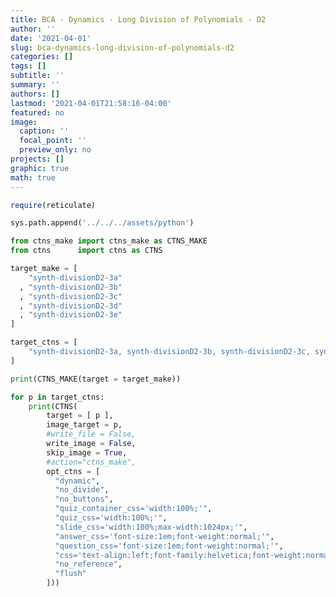 ```yaml
---
title: BCA - Dynamics - Long Division of Polynomials - D2
author: ''
date: '2021-04-01'
slug: bca-dynamics-long-division-of-polynomials-d2
categories: []
tags: []
subtitle: ''
summary: ''
authors: []
lastmod: '2021-04-01T21:58:16-04:00'
featured: no
image:
  caption: ''
  focal_point: ''
  preview_only: no
projects: []
graphic: true
math: true
---
```

```r
require(reticulate)
```

```python
sys.path.append('../../../assets/python')

from ctns_make import ctns_make as CTNS_MAKE
from ctns      import ctns as CTNS
```

```python
target_make = [
    "synth-divisionD2-3a"
  , "synth-divisionD2-3b"
  , "synth-divisionD2-3c"
  , "synth-divisionD2-3d"
  , "synth-divisionD2-3e"
]

target_ctns = [
    "synth-divisionD2-3a, synth-divisionD2-3b, synth-divisionD2-3c, synth-divisionD2-3d, synth-divisionD2-3e"
]

print(CTNS_MAKE(target = target_make))
```

```python

for p in target_ctns:
    print(CTNS(
        target = [ p ], 
        image_target = p,
        #write_file = False,
        write_image = False,
        skip_image = True,
        #action="ctns_make",
        opt_ctns = [
          "dynamic",
          "no_divide",
          "no_buttons",
          "quiz_container_css='width:100%;'",
          "quiz_css='width:100%;'",
          "slide_css='width:100%;max-width:1024px;'",
          "answer_css='font-size:1em;font-weight:normal;'",
          "question_css='font-size:1em;font-weight:normal;'",
          "css='text-align:left;font-family:helvetica;font-weight:normal;font-size:120%;color:rgb(77,77,77);'",
          "no_reference",
          "flush"
        ]))
```
